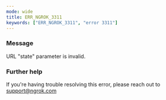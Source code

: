 ```yaml
---
mode: wide
title: ERR_NGROK_3311
keywords: ["ERR_NGROK_3311", "error 3311"]
---
```



### Message

URL "state" parameter is invalid.

<ErrorDetails />

### Further help

If you're having trouble resolving this error, please reach out to [support@ngrok.com](mailto:support@ngrok.com?subject=Help%20with%20ERR_NGROK_3311)
